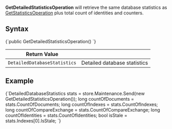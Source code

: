 
**GetDetailedStatisticsOperation** will retrieve the same database statistics as [GetStatisticsOperation](../../../client-api/operations/maintenance/get-statistics.mdx) plus total count of identities and counters. 

## Syntax

<TabItem value="stats_1" label="stats_1">
<CodeBlock language="csharp">
{`public GetDetailedStatisticsOperation()
`}
</CodeBlock>
</TabItem>

| Return Value | |
| ------------- | ----- |
| `DetailedDatabaseStatistics` | Detailed database statistics |

## Example

<TabItem value="stats_2" label="stats_2">
<CodeBlock language="csharp">
{`DetailedDatabaseStatistics stats = store.Maintenance.Send(new GetDetailedStatisticsOperation());
long countOfDocuments = stats.CountOfDocuments;
long countOfIndexes = stats.CountOfIndexes;
long countOfCompareExchange = stats.CountOfCompareExchange;
long countOfIdentities = stats.CountOfIdentities;
bool isStale = stats.Indexes[0].IsStale;
`}
</CodeBlock>
</TabItem>


